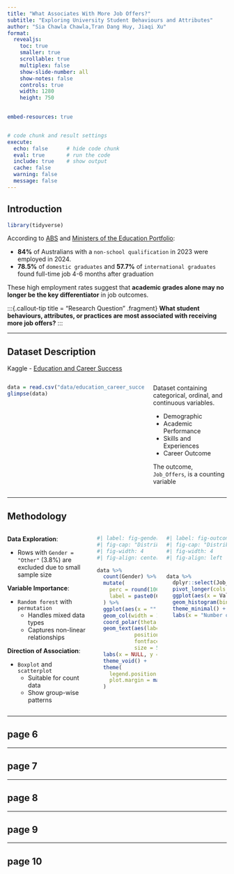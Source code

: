 ```yaml
---
title: "What Associates With More Job Offers?"
subtitle: "Exploring University Student Behaviours and Attributes"
author: "Sia Chawla Chawla,Tran Dang Huy, Jiaqi Xu"
format: 
  revealjs:
    toc: true
    smaller: true
    scrollable: true
    multiplex: false
    show-slide-number: all
    show-notes: false
    controls: true
    width: 1280
    height: 750

    
embed-resources: true


# code chunk and result settings
execute: 
  echo: false      # hide code chunk
  eval: true       # run the code
  include: true    # show output
  cache: false     
  warning: false
  message: false
---
```


## Introduction

```r
library(tidyverse)
```


::: {.callout-note title="Graduate Employment in Australia (2023-2024)"}

According to [ABS](https://www.abs.gov.au/statistics/people/education/education-and-work-australia/latest-release) and [Ministers of the Education Portfolio](https://ministers.education.gov.au/clare/graduate-employment-rates-hit-highest-level-more-decade):

- **84%** of Australians with a `non-school qualification` in 2023 were employed in 2024.
- **78.5%** of `domestic graduates` and **57.7%** of `international graduates` found full-time job 4-6 months after graduation 
:::

:::{.fragment}
These high employment rates suggest that **academic grades alone may no longer be the key differentiator** in job outcomes.  
:::



:::{.callout-tip title = "Research Question" .fragment}
**What student behaviours, attributes, or practices are most associated with receiving more job offers?** 
:::

---

## Dataset Description 

::: {.callout-note title="Data Source"}
Kaggle - [Education and Career Success](https://www.kaggle.com/datasets/adilshamim8/education-and-career-success)  
:::

:::{.columns}

:::{.column width="65%"}

```r
data = read.csv("data/education_career_success.csv")
glimpse(data)
```
::: 

:::{.column width="35%"}

Dataset containing categorical, ordinal, and continuous variables.

- Demographic
- Academic Performance
- Skills and Experiences
- Career Outcome

The outcome, `Job_Offers`, is a counting variable

:::

:::

--- 

## Methodology

::: {.columns}

::: {.column width="40%"}

**Data Exploration**:

- Rows with `Gender = "Other"` (3.8%) are excluded due to small sample size  

**Variable Importance**:

- `Random forest` with `permutation`  
  - Handles mixed data types  
  - Captures non-linear relationships  

**Direction of Association**: 

- `Boxplot` and `scatterplot`
  - Suitable for count data  
  - Show group-wise patterns  

:::

::: {.column width="30%"}
```r
#| label: fig-genderDistribution
#| fig-cap: "Distribution of Gender"
#| fig-width: 4
#| fig-align: center

data %>%
  count(Gender) %>%
  mutate(
    perc = round(100 * n / sum(n), 1),
    label = paste0(Gender, ": ", perc, "%")
  ) %>%
  ggplot(aes(x = "", y = n, fill = Gender)) +
  geom_col(width = 1, color = "white") +
  coord_polar(theta = "y") +
  geom_text(aes(label = label), 
            position = position_stack(vjust = 0.5), 
            fontface = "bold", 
            size = 5) +
  labs(x = NULL, y = NULL) +
  theme_void() +
  theme(
    legend.position = "none",
    plot.margin = margin(t = 0, r = 0, b = 0, l = 0)
  )
```

:::

::: {.column width="30%"}
```r
#| label: fig-outcomeskew
#| fig-cap: "Distributions of Outcome Variable"
#| fig-width: 4
#| fig-align: left


data %>%
  dplyr::select(Job_Offers) %>%
  pivot_longer(cols = everything(), names_to = "Variable", values_to = "Value") %>%
  ggplot(aes(x = Value)) +
  geom_histogram(binwidth = 1, fill = "steelblue", color = "white") +
  theme_minimal() +
  labs(x = "Number of Job Offer Received", y = "Student Counts", title = NULL)
```
:::

:::











<!-- :::{.fragment} -->
<!-- ```{r} -->
<!-- #| label: fig-genderDistribution -->
<!-- #| fig-cap: "Distribution of Gender" -->
<!-- #| fig-width: 4 -->
<!-- #| fig-height: 4 -->

<!-- data %>% -->
<!--   count(Gender) %>% -->
<!--   mutate( -->
<!--     perc = round(100 * n / sum(n), 1), -->
<!--     label = paste0(Gender, ": ", perc, "%") -->
<!--   ) %>% -->
<!--   ggplot(aes(x = "", y = n, fill = Gender)) + -->
<!--   geom_col(width = 1, color = "white") + -->
<!--   coord_polar(theta = "y") + -->
<!--   geom_text(aes(label = label),  -->
<!--             position = position_stack(vjust = 0.5),  -->
<!--             fontface = "bold",  -->
<!--             size = 5) + -->
<!--   labs(x = NULL, y = NULL) + -->
<!--   theme_void() + -->
<!--   theme( -->
<!--     legend.position = "none", -->
<!--     plot.margin = margin(t = 0, r = 0, b = 0, l = 0) -->
<!--   ) -->
<!-- ``` -->
<!-- ::: -->

<!-- :::{.fragment} -->
<!-- Records with inconsistent value for `gender` were removed.  -->
<!-- ::: -->

<!-- ::: -->
<!-- ::: -->











<!-- ::: {.columns} -->

<!-- ::: {.column width="30%"} -->


<!-- ::: -->

<!-- ::: {.column width="50%"} -->
<!-- #### Row 2, Col 2 -->
<!-- More content here -->
<!-- ::: -->

<!-- ::: -->

---

## page 6

---

## page 7

---

## page 8

---

## page 9

---

## page 10